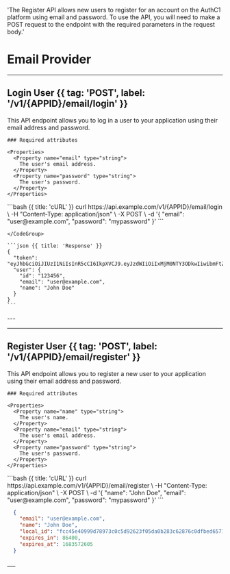   'The Register API allows new users to register for an account on the AuthC1 platform using email and password. To use the API, you will need to make a POST request to the endpoint with the required parameters in the request body.'

# Email Provider

---

## Login User {{ tag: 'POST', label: '/v1/{APPID}/email/login' }}

<Row>
  <Col>
    This API endpoint allows you to log in a user to your application using their email address and password.

    ### Required attributes

    <Properties>
      <Property name="email" type="string">
        The user's email address.
      </Property>
      <Property name="password" type="string">
        The user's password.
      </Property>
    </Properties>
  </Col>
  <Col sticky>
    <CodeGroup title="Request" tag="POST" label="/v1/{APPID}/email/login">
        ```bash {{ title: 'cURL' }}
        curl https://api.example.com/v1/{APPID}/email/login \
          -H "Content-Type: application/json" \
          -X POST \
          -d '{
            "email": "user@example.com",
            "password": "mypassword"
          }'
        ```

    </CodeGroup>

    ```json {{ title: 'Response' }}
    {
      "token": "eyJhbGciOiJIUzI1NiIsInR5cCI6IkpXVCJ9.eyJzdWIiOiIxMjM0NTY3ODkwIiwibmFtZSI6IkpvaG4gRG9lIiwiaWF0IjoxNTE2MjM5MDIyfQ.SflKxwRJSMeKKF2QT4fwpMeJf36POk6yJV_adQssw5c",
      "user": {
        "id": "123456",
        "email": "user@example.com",
        "name": "John Doe"
      }
    }
    ```
  </Col>
</Row>
---

---
## Register User {{ tag: 'POST', label: '/v1/{APPID}/email/register' }}
<Row>
  <Col>
    This API endpoint allows you to register a new user to your application using their email address and password.

    ### Required attributes

    <Properties>
      <Property name="name" type="string">
        The user's name.
      </Property>
      <Property name="email" type="string">
        The user's email address.
      </Property>
      <Property name="password" type="string">
        The user's password.
      </Property>
    </Properties>
  </Col>
  <Col sticky>
  <CodeGroup title="Request" tag="POST" label="/v1/{APPID}/email/register">
    ```bash {{ title: 'cURL' }}
    curl https://api.example.com/v1/{APPID}/email/register \
      -H "Content-Type: application/json" \
      -X POST \
      -d '{
        "name": "John Doe",
        "email": "user@example.com",
        "password": "mypassword"
      }'
    ```
  </CodeGroup>

  ```json {{ title: 'Response' }}
    {
      "email": "user@example.com",
      "name": "John Doe",
      "local_id": "fcc45e40999d78973c0c5d92623f05da0b283c62876c0dfbed65778bbf41a03b",
      "expires_in": 86400,
      "expires_at": 1683572605
    }
  ```

  </Col>
</Row>
___